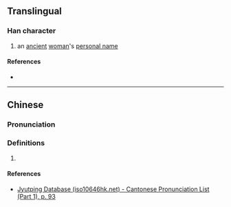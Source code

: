 {{character info/new}}
==Translingual==

===Han character===
{{Han char|rn=38|rad=女|as=07|sn=10|four=|canj=VOIR|ids=⿰女含}}

# an [[ancient]] [[woman]]'s [[personal name]]

====References====
* {{Han ref|kx=0263.060|dkj=06327|hdz=21053.060|uh=5A22|ud=23074}}

----

==Chinese==
{{zh-forms}}

===Pronunciation===
{{zh-pron
|m=hán
|c=ham4
|cat=
}}

===Definitions===
{{zh-hanzi}}

# {{rfdef|zh}}

====References====
* [http://www.iso10646hk.net/jp/document/download.jsp Jyutping Database (iso10646hk.net) - Cantonese Pronunciation List (Part 1), p. 93]